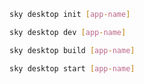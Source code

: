 
<Nav selected="docs/overview/sky-desktop" />

```sh
sky desktop init [app-name]
```
```sh
sky desktop dev [app-name]
```
```sh
sky desktop build [app-name]
```
```sh
sky desktop start [app-name]
```
